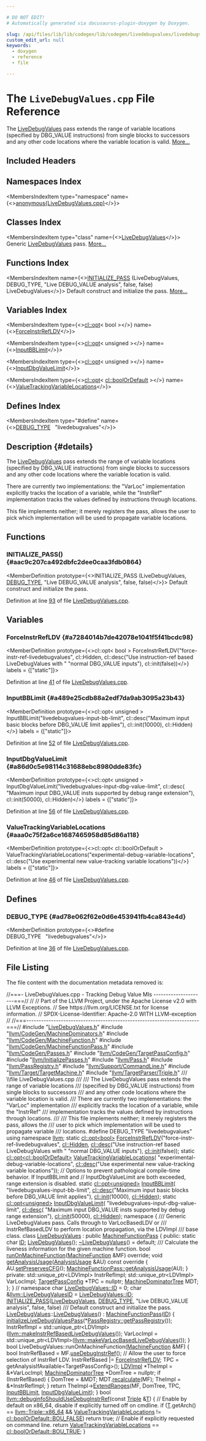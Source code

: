 ```yaml
---

# DO NOT EDIT!
# Automatically generated via docusaurus-plugin-doxygen by Doxygen.

slug: /api/files/lib/lib/codegen/lib/codegen/livedebugvalues/livedebugvalues-cpp
custom_edit_url: null
keywords:
  - doxygen
  - reference
  - file

---
```





# The `LiveDebugValues.cpp` File Reference

<DoxygenPage pluginConfig={pluginConfig}>

The <a href="/docs/api/namespaces/livedebugvalues">LiveDebugValues</a> pass extends the range of variable locations (specified by DBG&#95;VALUE instructions) from single blocks to successors and any other code locations where the variable location is valid. <a href="#details">More...</a>

## Included Headers

<IncludesList>
<IncludesListItem
  filePath="LiveDebugValues.h"
  permalink="/docs/api/files/lib/lib/codegen/lib/codegen/livedebugvalues/livedebugvalues-h"
  isLocal="true" />
<IncludesListItem
  filePath="llvm/CodeGen/MachineDominators.h"
  permalink="/docs/api/files/include/include/llvm/include/llvm/codegen/machinedominators-h"
  isLocal="true" />
<IncludesListItem
  filePath="llvm/CodeGen/MachineFunction.h"
  permalink="/docs/api/files/include/include/llvm/include/llvm/codegen/machinefunction-h"
  isLocal="true" />
<IncludesListItem
  filePath="llvm/CodeGen/MachineFunctionPass.h"
  permalink="/docs/api/files/include/include/llvm/include/llvm/codegen/machinefunctionpass-h"
  isLocal="true" />
<IncludesListItem
  filePath="llvm/CodeGen/Passes.h"
  permalink="/docs/api/files/include/include/llvm/include/llvm/codegen/passes-h"
  isLocal="true" />
<IncludesListItem
  filePath="llvm/CodeGen/TargetPassConfig.h"
  permalink="/docs/api/files/include/include/llvm/include/llvm/codegen/targetpassconfig-h"
  isLocal="true" />
<IncludesListItem
  filePath="llvm/InitializePasses.h"
  permalink="/docs/api/files/include/include/llvm/initializepasses-h"
  isLocal="true" />
<IncludesListItem
  filePath="llvm/Pass.h"
  permalink="/docs/api/files/include/include/llvm/pass-h"
  isLocal="true" />
<IncludesListItem
  filePath="llvm/PassRegistry.h"
  permalink="/docs/api/files/include/include/llvm/passregistry-h"
  isLocal="true" />
<IncludesListItem
  filePath="llvm/Support/CommandLine.h"
  permalink="/docs/api/files/include/include/llvm/include/llvm/support/commandline-h"
  isLocal="true" />
<IncludesListItem
  filePath="llvm/Target/TargetMachine.h"
  permalink="/docs/api/files/include/include/llvm/include/llvm/target/targetmachine-h"
  isLocal="true" />
<IncludesListItem
  filePath="llvm/TargetParser/Triple.h"
  permalink="/docs/api/files/include/include/llvm/include/llvm/targetparser/triple-h"
  isLocal="true" />
</IncludesList>

## Namespaces Index

<MembersIndex>

<MembersIndexItem
  type="namespace"
  name={<><a href="/docs/api/namespaces/anonymous-livedebugvalues-cpp-">anonymous&#123;LiveDebugValues.cpp&#125;</a></>}>
</MembersIndexItem>

</MembersIndex>

## Classes Index

<MembersIndex>

<MembersIndexItem
  type="class"
  name={<><a href="/docs/api/classes/anonymous-namespace-livedebugvalues-cpp-/livedebugvalues">LiveDebugValues</a></>}>
Generic <a href="/docs/api/classes/anonymous-namespace-livedebugvalues-cpp-/livedebugvalues">LiveDebugValues</a> pass. <a href="/docs/api/classes/anonymous-namespace-livedebugvalues-cpp-/livedebugvalues/#details">More...</a>
</MembersIndexItem>

</MembersIndex>

## Functions Index

<MembersIndex>

<MembersIndexItem
  name={<><a href="#aac9c207ca492dbfc2dee0caa3fdb0864">INITIALIZE&#95;PASS</a> (LiveDebugValues, DEBUG&#95;TYPE, &quot;Live DEBUG&#95;VALUE analysis&quot;, false, false) LiveDebugValues</>}>
Default construct and initialize the pass. <a href="#aac9c207ca492dbfc2dee0caa3fdb0864">More...</a>
</MembersIndexItem>

</MembersIndex>

## Variables Index

<MembersIndex>

<MembersIndexItem
  type={<><a href="/docs/api/classes/llvm/cl/opt">cl::opt</a>&lt; bool &gt;</>}
  name={<><a href="#a7284014b7de42078e1041f5f41bcdc98">ForceInstrRefLDV</a></>}>
</MembersIndexItem>

<MembersIndexItem
  type={<><a href="/docs/api/classes/llvm/cl/opt">cl::opt</a>&lt; unsigned &gt;</>}
  name={<><a href="#a489e25cdb88a2edf7da9ab3095a23b43">InputBBLimit</a></>}>
</MembersIndexItem>

<MembersIndexItem
  type={<><a href="/docs/api/classes/llvm/cl/opt">cl::opt</a>&lt; unsigned &gt;</>}
  name={<><a href="#a86d0c5e98114c31688ebc8980dde83fc">InputDbgValueLimit</a></>}>
</MembersIndexItem>

<MembersIndexItem
  type={<><a href="/docs/api/classes/llvm/cl/opt">cl::opt</a>&lt; <a href="/docs/api/namespaces/llvm/cl/#a9241f2e42b7587b123c885d7a659ad44">cl::boolOrDefault</a> &gt;</>}
  name={<><a href="#aaa0c75f2a6ce1687465958d85d86a118">ValueTrackingVariableLocations</a></>}>
</MembersIndexItem>

</MembersIndex>

## Defines Index

<MembersIndex>

<MembersIndexItem
  type="#define"
  name={<><a href="#ad78e062f62e0d6e453941fb4ca843e4d">DEBUG&#95;TYPE</a>&nbsp;&nbsp;&nbsp;&quot;livedebugvalues&quot;</>}>
</MembersIndexItem>

</MembersIndex>

## Description {#details}

The <a href="/docs/api/namespaces/livedebugvalues">LiveDebugValues</a> pass extends the range of variable locations (specified by DBG&#95;VALUE instructions) from single blocks to successors and any other code locations where the variable location is valid.

There are currently two implementations: the &quot;VarLoc&quot; implementation explicitly tracks the location of a variable, while the &quot;InstrRef&quot; implementation tracks the values defined by instructions through locations.

This file implements neither; it merely registers the pass, allows the user to pick which implementation will be used to propagate variable locations.

<SectionDefinition>

## Functions

### INITIALIZE&#95;PASS() {#aac9c207ca492dbfc2dee0caa3fdb0864}

<MemberDefinition
  prototype={<>INITIALIZE&#95;PASS (LiveDebugValues, <a href="/docs/api/files/include/include/llvm/include/llvm/adt/genericcycleimpl-h/#ad78e062f62e0d6e453941fb4ca843e4d">DEBUG&#95;TYPE</a>, &quot;Live DEBUG&#95;VALUE analysis&quot;, false, false)</>}>
Default construct and initialize the pass.

Definition at line <a href="#l00093">93</a> of file <a href="/docs/api/files/lib/lib/codegen/lib/codegen/livedebugvalues/livedebugvalues-cpp">LiveDebugValues.cpp</a>.
</MemberDefinition>

</SectionDefinition>

<SectionDefinition>

## Variables

### ForceInstrRefLDV {#a7284014b7de42078e1041f5f41bcdc98}

<MemberDefinition
  prototype={<>cl::opt&lt; bool &gt; ForceInstrRefLDV(&quot;force-instr-ref-livedebugvalues&quot;, cl::Hidden, cl::desc(&quot;Use instruction-ref based LiveDebugValues with &quot; &quot;normal DBG&#95;VALUE inputs&quot;), cl::init(false))</>}
  labels = {["static"]}>

Definition at line <a href="#l00041">41</a> of file <a href="/docs/api/files/lib/lib/codegen/lib/codegen/livedebugvalues/livedebugvalues-cpp">LiveDebugValues.cpp</a>.
</MemberDefinition>

### InputBBLimit {#a489e25cdb88a2edf7da9ab3095a23b43}

<MemberDefinition
  prototype={<>cl::opt&lt; unsigned &gt; InputBBLimit(&quot;livedebugvalues-input-bb-limit&quot;, cl::desc(&quot;Maximum input basic blocks before DBG&#95;VALUE limit applies&quot;), cl::init(10000), cl::Hidden)</>}
  labels = {["static"]}>

Definition at line <a href="#l00052">52</a> of file <a href="/docs/api/files/lib/lib/codegen/lib/codegen/livedebugvalues/livedebugvalues-cpp">LiveDebugValues.cpp</a>.
</MemberDefinition>

### InputDbgValueLimit {#a86d0c5e98114c31688ebc8980dde83fc}

<MemberDefinition
  prototype={<>cl::opt&lt; unsigned &gt; InputDbgValueLimit(&quot;livedebugvalues-input-dbg-value-limit&quot;, cl::desc( &quot;Maximum input DBG&#95;VALUE insts supported by debug range extension&quot;), cl::init(50000), cl::Hidden)</>}
  labels = {["static"]}>

Definition at line <a href="#l00056">56</a> of file <a href="/docs/api/files/lib/lib/codegen/lib/codegen/livedebugvalues/livedebugvalues-cpp">LiveDebugValues.cpp</a>.
</MemberDefinition>

### ValueTrackingVariableLocations {#aaa0c75f2a6ce1687465958d85d86a118}

<MemberDefinition
  prototype={<>cl::opt&lt; cl::boolOrDefault &gt; ValueTrackingVariableLocations(&quot;experimental-debug-variable-locations&quot;, cl::desc(&quot;Use experimental new value-tracking variable locations&quot;))</>}
  labels = {["static"]}>

Definition at line <a href="#l00046">46</a> of file <a href="/docs/api/files/lib/lib/codegen/lib/codegen/livedebugvalues/livedebugvalues-cpp">LiveDebugValues.cpp</a>.
</MemberDefinition>

</SectionDefinition>

<SectionDefinition>

## Defines

### DEBUG&#95;TYPE {#ad78e062f62e0d6e453941fb4ca843e4d}

<MemberDefinition
  prototype={<>#define DEBUG&#95;TYPE&nbsp;&nbsp;&nbsp;&quot;livedebugvalues&quot;</>}>

Definition at line <a href="#l00036">36</a> of file <a href="/docs/api/files/lib/lib/codegen/lib/codegen/livedebugvalues/livedebugvalues-cpp">LiveDebugValues.cpp</a>.
</MemberDefinition>

</SectionDefinition>

## File Listing

The file content with the documentation metadata removed is:

<ProgramListing>

<Link id="l00001" /><CodeLine lineNumber="1"><span class="doxyHighlightComment">//===- LiveDebugValues.cpp - Tracking Debug Value MIs ---------------------===//</span></CodeLine>
<Link id="l00002" /><CodeLine lineNumber="2"><span class="doxyHighlightComment">//</span></CodeLine>
<Link id="l00003" /><CodeLine lineNumber="3"><span class="doxyHighlightComment">// Part of the LLVM Project, under the Apache License v2.0 with LLVM Exceptions.</span></CodeLine>
<Link id="l00004" /><CodeLine lineNumber="4"><span class="doxyHighlightComment">// See https://llvm.org/LICENSE.txt for license information.</span></CodeLine>
<Link id="l00005" /><CodeLine lineNumber="5"><span class="doxyHighlightComment">// SPDX-License-Identifier: Apache-2.0 WITH LLVM-exception</span></CodeLine>
<Link id="l00006" /><CodeLine lineNumber="6"><span class="doxyHighlightComment">//</span></CodeLine>
<Link id="l00007" /><CodeLine lineNumber="7"><span class="doxyHighlightComment">//===----------------------------------------------------------------------===//</span></CodeLine>
<Link id="l00008" /><CodeLine lineNumber="8"></CodeLine>
<Link id="l00009" /><CodeLine lineNumber="9"><span class="doxyHighlightPreprocessor">#include &quot;<a href="/docs/api/files/lib/lib/codegen/lib/codegen/livedebugvalues/livedebugvalues-h">LiveDebugValues.h</a>&quot;</span></CodeLine>
<Link id="l00010" /><CodeLine lineNumber="10"></CodeLine>
<Link id="l00011" /><CodeLine lineNumber="11"><span class="doxyHighlightPreprocessor">#include &quot;<a href="/docs/api/files/include/include/llvm/include/llvm/codegen/machinedominators-h">llvm/CodeGen/MachineDominators.h</a>&quot;</span></CodeLine>
<Link id="l00012" /><CodeLine lineNumber="12"><span class="doxyHighlightPreprocessor">#include &quot;<a href="/docs/api/files/include/include/llvm/include/llvm/codegen/machinefunction-h">llvm/CodeGen/MachineFunction.h</a>&quot;</span></CodeLine>
<Link id="l00013" /><CodeLine lineNumber="13"><span class="doxyHighlightPreprocessor">#include &quot;<a href="/docs/api/files/include/include/llvm/include/llvm/codegen/machinefunctionpass-h">llvm/CodeGen/MachineFunctionPass.h</a>&quot;</span></CodeLine>
<Link id="l00014" /><CodeLine lineNumber="14"><span class="doxyHighlightPreprocessor">#include &quot;<a href="/docs/api/files/include/include/llvm/include/llvm/codegen/passes-h">llvm/CodeGen/Passes.h</a>&quot;</span></CodeLine>
<Link id="l00015" /><CodeLine lineNumber="15"><span class="doxyHighlightPreprocessor">#include &quot;<a href="/docs/api/files/include/include/llvm/include/llvm/codegen/targetpassconfig-h">llvm/CodeGen/TargetPassConfig.h</a>&quot;</span></CodeLine>
<Link id="l00016" /><CodeLine lineNumber="16"><span class="doxyHighlightPreprocessor">#include &quot;<a href="/docs/api/files/include/include/llvm/initializepasses-h">llvm/InitializePasses.h</a>&quot;</span></CodeLine>
<Link id="l00017" /><CodeLine lineNumber="17"><span class="doxyHighlightPreprocessor">#include &quot;<a href="/docs/api/files/include/include/llvm/pass-h">llvm/Pass.h</a>&quot;</span></CodeLine>
<Link id="l00018" /><CodeLine lineNumber="18"><span class="doxyHighlightPreprocessor">#include &quot;<a href="/docs/api/files/include/include/llvm/passregistry-h">llvm/PassRegistry.h</a>&quot;</span></CodeLine>
<Link id="l00019" /><CodeLine lineNumber="19"><span class="doxyHighlightPreprocessor">#include &quot;<a href="/docs/api/files/include/include/llvm/include/llvm/support/commandline-h">llvm/Support/CommandLine.h</a>&quot;</span></CodeLine>
<Link id="l00020" /><CodeLine lineNumber="20"><span class="doxyHighlightPreprocessor">#include &quot;<a href="/docs/api/files/include/include/llvm/include/llvm/target/targetmachine-h">llvm/Target/TargetMachine.h</a>&quot;</span></CodeLine>
<Link id="l00021" /><CodeLine lineNumber="21"><span class="doxyHighlightPreprocessor">#include &quot;<a href="/docs/api/files/include/include/llvm/include/llvm/targetparser/triple-h">llvm/TargetParser/Triple.h</a>&quot;</span></CodeLine>
<Link id="l00022" /><CodeLine lineNumber="22"></CodeLine>
<Link id="l00023" /><CodeLine lineNumber="23"><span class="doxyHighlightComment">/// \\file LiveDebugValues.cpp</span></CodeLine>
<Link id="l00024" /><CodeLine lineNumber="24"><span class="doxyHighlightComment">///</span></CodeLine>
<Link id="l00025" /><CodeLine lineNumber="25"><span class="doxyHighlightComment">/// The LiveDebugValues pass extends the range of variable locations</span></CodeLine>
<Link id="l00026" /><CodeLine lineNumber="26"><span class="doxyHighlightComment">/// (specified by DBG&#95;VALUE instructions) from single blocks to successors</span></CodeLine>
<Link id="l00027" /><CodeLine lineNumber="27"><span class="doxyHighlightComment">/// and any other code locations where the variable location is valid.</span></CodeLine>
<Link id="l00028" /><CodeLine lineNumber="28"><span class="doxyHighlightComment">/// There are currently two implementations: the &quot;VarLoc&quot; implementation</span></CodeLine>
<Link id="l00029" /><CodeLine lineNumber="29"><span class="doxyHighlightComment">/// explicitly tracks the location of a variable, while the &quot;InstrRef&quot;</span></CodeLine>
<Link id="l00030" /><CodeLine lineNumber="30"><span class="doxyHighlightComment">/// implementation tracks the values defined by instructions through locations.</span></CodeLine>
<Link id="l00031" /><CodeLine lineNumber="31"><span class="doxyHighlightComment">///</span></CodeLine>
<Link id="l00032" /><CodeLine lineNumber="32"><span class="doxyHighlightComment">/// This file implements neither; it merely registers the pass, allows the</span></CodeLine>
<Link id="l00033" /><CodeLine lineNumber="33"><span class="doxyHighlightComment">/// user to pick which implementation will be used to propagate variable</span></CodeLine>
<Link id="l00034" /><CodeLine lineNumber="34"><span class="doxyHighlightComment">/// locations.</span></CodeLine>
<Link id="l00035" /><CodeLine lineNumber="35"></CodeLine>
<Link id="l00036" /><CodeLine lineNumber="36" lineLink="#ad78e062f62e0d6e453941fb4ca843e4d"><span class="doxyHighlightPreprocessor">#define DEBUG&#95;TYPE &quot;livedebugvalues&quot;</span></CodeLine>
<Link id="l00037" /><CodeLine lineNumber="37"></CodeLine>
<Link id="l00038" /><CodeLine lineNumber="38"><span class="doxyHighlightKeyword">using namespace </span><span class="doxyHighlight"><a href="/docs/api/namespaces/llvm">llvm</a>;</span></CodeLine>
<Link id="l00039" /><CodeLine lineNumber="39"></CodeLine>
<Link id="l00040" /><CodeLine lineNumber="40"><span class="doxyHighlightKeyword">static</span><span class="doxyHighlight"> <a href="/docs/api/classes/llvm/cl/opt">cl::opt&lt;bool&gt;</a></span></CodeLine>
<Link id="l00041" /><CodeLine lineNumber="41" lineLink="#a7284014b7de42078e1041f5f41bcdc98"><span class="doxyHighlight">    <a href="#a7284014b7de42078e1041f5f41bcdc98">ForceInstrRefLDV</a>(</span><span class="doxyHighlightStringLiteral">&quot;force-instr-ref-livedebugvalues&quot;</span><span class="doxyHighlight">, <a href="/docs/api/namespaces/llvm/cl/#a68075925a54790e71ca790e1d4f21a40a263ac008d8d31f13ce460395fc4cf7e6">cl::Hidden</a>,</span></CodeLine>
<Link id="l00042" /><CodeLine lineNumber="42"><span class="doxyHighlight">                     <a href="/docs/api/structs/llvm/cl/desc">cl::desc</a>(</span><span class="doxyHighlightStringLiteral">&quot;Use instruction-ref based LiveDebugValues with &quot;</span></CodeLine>
<Link id="l00043" /><CodeLine lineNumber="43"><span class="doxyHighlight">                              </span><span class="doxyHighlightStringLiteral">&quot;normal DBG&#95;VALUE inputs&quot;</span><span class="doxyHighlight">),</span></CodeLine>
<Link id="l00044" /><CodeLine lineNumber="44"><span class="doxyHighlight">                     <a href="/docs/api/namespaces/llvm/cl/#ac12e6a8f3a1b511f0dee2ed6de0ae806">cl::init</a>(</span><span class="doxyHighlightKeyword">false</span><span class="doxyHighlight">));</span></CodeLine>
<Link id="l00045" /><CodeLine lineNumber="45"></CodeLine>
<Link id="l00046" /><CodeLine lineNumber="46" lineLink="#aaa0c75f2a6ce1687465958d85d86a118"><span class="doxyHighlightKeyword">static</span><span class="doxyHighlight"> <a href="/docs/api/classes/llvm/cl/opt">cl::opt&lt;cl::boolOrDefault&gt;</a> <a href="#aaa0c75f2a6ce1687465958d85d86a118">ValueTrackingVariableLocations</a>(</span></CodeLine>
<Link id="l00047" /><CodeLine lineNumber="47"><span class="doxyHighlight">    </span><span class="doxyHighlightStringLiteral">&quot;experimental-debug-variable-locations&quot;</span><span class="doxyHighlight">,</span></CodeLine>
<Link id="l00048" /><CodeLine lineNumber="48"><span class="doxyHighlight">    <a href="/docs/api/structs/llvm/cl/desc">cl::desc</a>(</span><span class="doxyHighlightStringLiteral">&quot;Use experimental new value-tracking variable locations&quot;</span><span class="doxyHighlight">));</span></CodeLine>
<Link id="l00049" /><CodeLine lineNumber="49"></CodeLine>
<Link id="l00050" /><CodeLine lineNumber="50"><span class="doxyHighlightComment">// Options to prevent pathological compile-time behavior. If InputBBLimit and</span></CodeLine>
<Link id="l00051" /><CodeLine lineNumber="51"><span class="doxyHighlightComment">// InputDbgValueLimit are both exceeded, range extension is disabled.</span></CodeLine>
<Link id="l00052" /><CodeLine lineNumber="52" lineLink="#a489e25cdb88a2edf7da9ab3095a23b43"><span class="doxyHighlightKeyword">static</span><span class="doxyHighlight"> <a href="/docs/api/classes/llvm/cl/opt">cl::opt&lt;unsigned&gt;</a> <a href="#a489e25cdb88a2edf7da9ab3095a23b43">InputBBLimit</a>(</span></CodeLine>
<Link id="l00053" /><CodeLine lineNumber="53"><span class="doxyHighlight">    </span><span class="doxyHighlightStringLiteral">&quot;livedebugvalues-input-bb-limit&quot;</span><span class="doxyHighlight">,</span></CodeLine>
<Link id="l00054" /><CodeLine lineNumber="54"><span class="doxyHighlight">    <a href="/docs/api/structs/llvm/cl/desc">cl::desc</a>(</span><span class="doxyHighlightStringLiteral">&quot;Maximum input basic blocks before DBG&#95;VALUE limit applies&quot;</span><span class="doxyHighlight">),</span></CodeLine>
<Link id="l00055" /><CodeLine lineNumber="55"><span class="doxyHighlight">    <a href="/docs/api/namespaces/llvm/cl/#ac12e6a8f3a1b511f0dee2ed6de0ae806">cl::init</a>(10000), <a href="/docs/api/namespaces/llvm/cl/#a68075925a54790e71ca790e1d4f21a40a263ac008d8d31f13ce460395fc4cf7e6">cl::Hidden</a>);</span></CodeLine>
<Link id="l00056" /><CodeLine lineNumber="56" lineLink="#a86d0c5e98114c31688ebc8980dde83fc"><span class="doxyHighlightKeyword">static</span><span class="doxyHighlight"> <a href="/docs/api/classes/llvm/cl/opt">cl::opt&lt;unsigned&gt;</a> <a href="#a86d0c5e98114c31688ebc8980dde83fc">InputDbgValueLimit</a>(</span></CodeLine>
<Link id="l00057" /><CodeLine lineNumber="57"><span class="doxyHighlight">    </span><span class="doxyHighlightStringLiteral">&quot;livedebugvalues-input-dbg-value-limit&quot;</span><span class="doxyHighlight">,</span></CodeLine>
<Link id="l00058" /><CodeLine lineNumber="58"><span class="doxyHighlight">    <a href="/docs/api/structs/llvm/cl/desc">cl::desc</a>(</span></CodeLine>
<Link id="l00059" /><CodeLine lineNumber="59"><span class="doxyHighlight">        </span><span class="doxyHighlightStringLiteral">&quot;Maximum input DBG&#95;VALUE insts supported by debug range extension&quot;</span><span class="doxyHighlight">),</span></CodeLine>
<Link id="l00060" /><CodeLine lineNumber="60"><span class="doxyHighlight">    <a href="/docs/api/namespaces/llvm/cl/#ac12e6a8f3a1b511f0dee2ed6de0ae806">cl::init</a>(50000), <a href="/docs/api/namespaces/llvm/cl/#a68075925a54790e71ca790e1d4f21a40a263ac008d8d31f13ce460395fc4cf7e6">cl::Hidden</a>);</span></CodeLine>
<Link id="l00061" /><CodeLine lineNumber="61"></CodeLine>
<Link id="l00062" /><CodeLine lineNumber="62" lineLink="/docs/api/namespaces/anonymous-livedebugvalues-cpp-"><span class="doxyHighlightKeyword">namespace </span><span class="doxyHighlight">&#123;</span></CodeLine>
<Link id="l00063" /><CodeLine lineNumber="63"><span class="doxyHighlightComment">/// Generic LiveDebugValues pass. Calls through to VarLocBasedLDV or</span></CodeLine>
<Link id="l00064" /><CodeLine lineNumber="64"><span class="doxyHighlightComment">/// InstrRefBasedLDV to perform location propagation, via the LDVImpl</span></CodeLine>
<Link id="l00065" /><CodeLine lineNumber="65"><span class="doxyHighlightComment">/// base class.</span></CodeLine>
<Link id="l00066" /><CodeLine lineNumber="66" lineLink="/docs/api/classes/anonymous-namespace-livedebugvalues-cpp-/livedebugvalues"><span class="doxyHighlightKeyword">class </span><span class="doxyHighlight"><a href="/docs/api/namespaces/livedebugvalues">LiveDebugValues</a> : </span><span class="doxyHighlightKeyword">public</span><span class="doxyHighlight"> <a href="/docs/api/classes/llvm/machinefunctionpass/#a29c81d2386f4a727c6d33413807530c8">MachineFunctionPass</a> &#123;</span></CodeLine>
<Link id="l00067" /><CodeLine lineNumber="67"><span class="doxyHighlightKeyword">public</span><span class="doxyHighlight">:</span></CodeLine>
<Link id="l00068" /><CodeLine lineNumber="68" lineLink="/docs/api/classes/anonymous-namespace-livedebugvalues-cpp-/livedebugvalues/#ae6a1e3921806471dbe97415a71aed384"><span class="doxyHighlight">  </span><span class="doxyHighlightKeyword">static</span><span class="doxyHighlight"> </span><span class="doxyHighlightKeywordType">char</span><span class="doxyHighlight"> <a href="/docs/api/classes/anonymous-namespace-livedebugvalues-cpp-/livedebugvalues/#ae6a1e3921806471dbe97415a71aed384">ID</a>;</span></CodeLine>
<Link id="l00069" /><CodeLine lineNumber="69"></CodeLine>
<Link id="l00070" /><CodeLine lineNumber="70" lineLink="/docs/api/classes/anonymous-namespace-livedebugvalues-cpp-/livedebugvalues/#acb737c1ff1686405089c6e5a413856f8"><span class="doxyHighlight">  <a href="/docs/api/classes/anonymous-namespace-livedebugvalues-cpp-/livedebugvalues/#acb737c1ff1686405089c6e5a413856f8">LiveDebugValues</a>();</span></CodeLine>
<Link id="l00071" /><CodeLine lineNumber="71" lineLink="/docs/api/classes/anonymous-namespace-livedebugvalues-cpp-/livedebugvalues/#a053f16c873b6b2b23235dbb5e90a8cc5"><span class="doxyHighlight">  <a href="/docs/api/classes/anonymous-namespace-livedebugvalues-cpp-/livedebugvalues/#a053f16c873b6b2b23235dbb5e90a8cc5">~LiveDebugValues</a>() = </span><span class="doxyHighlightKeywordFlow">default</span><span class="doxyHighlight">;</span></CodeLine>
<Link id="l00072" /><CodeLine lineNumber="72"></CodeLine>
<Link id="l00073" /><CodeLine lineNumber="73"><span class="doxyHighlightComment">  /// Calculate the liveness information for the given machine function.</span></CodeLine>
<Link id="l00074" /><CodeLine lineNumber="74" lineLink="/docs/api/classes/anonymous-namespace-livedebugvalues-cpp-/livedebugvalues/#a2ceae135d988cd33e66f7119414c7568"><span class="doxyHighlight">  </span><span class="doxyHighlightKeywordType">bool</span><span class="doxyHighlight"> <a href="/docs/api/classes/anonymous-namespace-livedebugvalues-cpp-/livedebugvalues/#a2ceae135d988cd33e66f7119414c7568">runOnMachineFunction</a>(<a href="/docs/api/classes/llvm/machinefunction">MachineFunction</a> &amp;MF) </span><span class="doxyHighlightKeyword">override</span><span class="doxyHighlight">;</span></CodeLine>
<Link id="l00075" /><CodeLine lineNumber="75"></CodeLine>
<Link id="l00076" /><CodeLine lineNumber="76" lineLink="/docs/api/classes/anonymous-namespace-livedebugvalues-cpp-/livedebugvalues/#a1f7fc129902e171c5b9634a6f5356c30"><span class="doxyHighlight">  </span><span class="doxyHighlightKeywordType">void</span><span class="doxyHighlight"> <a href="/docs/api/classes/anonymous-namespace-livedebugvalues-cpp-/livedebugvalues/#a1f7fc129902e171c5b9634a6f5356c30">getAnalysisUsage</a>(<a href="/docs/api/classes/llvm/analysisusage">AnalysisUsage</a> &amp;AU)</span><span class="doxyHighlightKeyword"> const override </span><span class="doxyHighlight">&#123;</span></CodeLine>
<Link id="l00077" /><CodeLine lineNumber="77"><span class="doxyHighlight">    AU.<a href="/docs/api/classes/llvm/analysisusage/#af11a6ebf7ab3c388234cb6d5378439a3">setPreservesCFG</a>();</span></CodeLine>
<Link id="l00078" /><CodeLine lineNumber="78"><span class="doxyHighlight">    <a href="/docs/api/classes/llvm/machinefunctionpass/#a864fd57b4304ef933b3281d0ef85a88e">MachineFunctionPass::getAnalysisUsage</a>(AU);</span></CodeLine>
<Link id="l00079" /><CodeLine lineNumber="79"><span class="doxyHighlight">  &#125;</span></CodeLine>
<Link id="l00080" /><CodeLine lineNumber="80"></CodeLine>
<Link id="l00081" /><CodeLine lineNumber="81"><span class="doxyHighlightKeyword">private</span><span class="doxyHighlight">:</span></CodeLine>
<Link id="l00082" /><CodeLine lineNumber="82"><span class="doxyHighlight">  std::unique&#95;ptr&lt;LDVImpl&gt; InstrRefImpl;</span></CodeLine>
<Link id="l00083" /><CodeLine lineNumber="83"><span class="doxyHighlight">  std::unique&#95;ptr&lt;LDVImpl&gt; VarLocImpl;</span></CodeLine>
<Link id="l00084" /><CodeLine lineNumber="84"><span class="doxyHighlight">  <a href="/docs/api/classes/llvm/targetpassconfig">TargetPassConfig</a> &#42;TPC = </span><span class="doxyHighlightKeyword">nullptr</span><span class="doxyHighlight">;</span></CodeLine>
<Link id="l00085" /><CodeLine lineNumber="85"><span class="doxyHighlight">  <a href="/docs/api/classes/llvm/machinedominatortree">MachineDominatorTree</a> MDT;</span></CodeLine>
<Link id="l00086" /><CodeLine lineNumber="86"><span class="doxyHighlight">&#125;;</span></CodeLine>
<Link id="l00087" /><CodeLine lineNumber="87"><span class="doxyHighlight">&#125; </span><span class="doxyHighlightComment">// namespace</span></CodeLine>
<Link id="l00088" /><CodeLine lineNumber="88"></CodeLine>
<Link id="l00089" /><CodeLine lineNumber="89"><span class="doxyHighlightKeywordType">char</span><span class="doxyHighlight"> <a href="/docs/api/namespaces/llvm/callingconv/#abdf8cf606905c10634e831390981b0ed">LiveDebugValues::ID</a> = 0;</span></CodeLine>
<Link id="l00090" /><CodeLine lineNumber="90"></CodeLine>
<Link id="l00091" /><CodeLine lineNumber="91" lineLink="/docs/api/namespaces/llvm/#a532b041efe66edbeceeb4d90628974d2"><span class="doxyHighlightKeywordType">char</span><span class="doxyHighlight"> &amp;<a href="/docs/api/namespaces/llvm/#a532b041efe66edbeceeb4d90628974d2">llvm::LiveDebugValuesID</a> = <a href="/docs/api/namespaces/llvm/callingconv/#abdf8cf606905c10634e831390981b0ed">LiveDebugValues::ID</a>;</span></CodeLine>
<Link id="l00092" /><CodeLine lineNumber="92"></CodeLine>
<Link id="l00093" /><CodeLine lineNumber="93" lineLink="#aac9c207ca492dbfc2dee0caa3fdb0864"><span class="doxyHighlight"><a href="/docs/api/files/include/include/llvm/passsupport-h/#af807c9595d50b45c0008924c4679c85c">INITIALIZE&#95;PASS</a>(<a href="/docs/api/namespaces/livedebugvalues">LiveDebugValues</a>, <a href="/docs/api/files/include/include/llvm/include/llvm/adt/genericcycleimpl-h/#ad78e062f62e0d6e453941fb4ca843e4d">DEBUG&#95;TYPE</a>, </span><span class="doxyHighlightStringLiteral">&quot;Live DEBUG&#95;VALUE analysis&quot;</span><span class="doxyHighlight">, </span><span class="doxyHighlightKeyword">false</span><span class="doxyHighlight">,</span></CodeLine>
<Link id="l00094" /><CodeLine lineNumber="94"><span class="doxyHighlight">                </span><span class="doxyHighlightKeyword">false</span><span class="doxyHighlight">)</span></CodeLine>
<Link id="l00095" /><CodeLine lineNumber="95"></CodeLine>
<Link id="l00096" /><CodeLine lineNumber="96"><span class="doxyHighlightComment">/// Default construct and initialize the pass.</span></CodeLine>
<Link id="l00097" /><CodeLine lineNumber="97"><span class="doxyHighlight"><a href="/docs/api/namespaces/livedebugvalues">LiveDebugValues</a>::<a href="/docs/api/namespaces/livedebugvalues">LiveDebugValues</a>() : <a href="/docs/api/classes/llvm/machinefunctionpass">MachineFunctionPass</a>(<a href="/docs/api/namespaces/llvm/callingconv/#abdf8cf606905c10634e831390981b0ed">ID</a>) &#123;</span></CodeLine>
<Link id="l00098" /><CodeLine lineNumber="98"><span class="doxyHighlight">  <a href="/docs/api/namespaces/llvm/#a1e582005bcd47f600511e908d6c49fb0">initializeLiveDebugValuesPass</a>(&#42;<a href="/docs/api/classes/llvm/passregistry/#a05a729900b76c89e808c6c3094921b2f">PassRegistry::getPassRegistry</a>());</span></CodeLine>
<Link id="l00099" /><CodeLine lineNumber="99"><span class="doxyHighlight">  InstrRefImpl =</span></CodeLine>
<Link id="l00100" /><CodeLine lineNumber="100"><span class="doxyHighlight">      std::unique&#95;ptr&lt;LDVImpl&gt;(<a href="/docs/api/namespaces/llvm/#a3838b33559305fa08382a0be06217008">llvm::makeInstrRefBasedLiveDebugValues</a>());</span></CodeLine>
<Link id="l00101" /><CodeLine lineNumber="101"><span class="doxyHighlight">  VarLocImpl = std::unique&#95;ptr&lt;LDVImpl&gt;(<a href="/docs/api/namespaces/llvm/#a973dd94f5caf94978aab68dc386b0c24">llvm::makeVarLocBasedLiveDebugValues</a>());</span></CodeLine>
<Link id="l00102" /><CodeLine lineNumber="102"><span class="doxyHighlight">&#125;</span></CodeLine>
<Link id="l00103" /><CodeLine lineNumber="103"></CodeLine>
<Link id="l00104" /><CodeLine lineNumber="104"><span class="doxyHighlightKeywordType">bool</span><span class="doxyHighlight"> LiveDebugValues::runOnMachineFunction(<a href="/docs/api/classes/llvm/machinefunction">MachineFunction</a> &amp;MF) &#123;</span></CodeLine>
<Link id="l00105" /><CodeLine lineNumber="105"><span class="doxyHighlight">  </span><span class="doxyHighlightKeywordType">bool</span><span class="doxyHighlight"> InstrRefBased = MF.<a href="/docs/api/classes/llvm/machinefunction/#a2593b6762f74e112d695516c3b6fa9ce">useDebugInstrRef</a>();</span></CodeLine>
<Link id="l00106" /><CodeLine lineNumber="106"><span class="doxyHighlight">  </span><span class="doxyHighlightComment">// Allow the user to force selection of InstrRef LDV.</span></CodeLine>
<Link id="l00107" /><CodeLine lineNumber="107"><span class="doxyHighlight">  InstrRefBased |= <a href="#a7284014b7de42078e1041f5f41bcdc98">ForceInstrRefLDV</a>;</span></CodeLine>
<Link id="l00108" /><CodeLine lineNumber="108"></CodeLine>
<Link id="l00109" /><CodeLine lineNumber="109"><span class="doxyHighlight">  TPC = getAnalysisIfAvailable&lt;TargetPassConfig&gt;();</span></CodeLine>
<Link id="l00110" /><CodeLine lineNumber="110"><span class="doxyHighlight">  <a href="/docs/api/classes/llvm/sharedlivedebugvalues/ldvimpl">LDVImpl</a> &#42;TheImpl = &amp;&#42;VarLocImpl;</span></CodeLine>
<Link id="l00111" /><CodeLine lineNumber="111"></CodeLine>
<Link id="l00112" /><CodeLine lineNumber="112"><span class="doxyHighlight">  <a href="/docs/api/classes/llvm/machinedominatortree">MachineDominatorTree</a> &#42;DomTree = </span><span class="doxyHighlightKeyword">nullptr</span><span class="doxyHighlight">;</span></CodeLine>
<Link id="l00113" /><CodeLine lineNumber="113"><span class="doxyHighlight">  </span><span class="doxyHighlightKeywordFlow">if</span><span class="doxyHighlight"> (InstrRefBased) &#123;</span></CodeLine>
<Link id="l00114" /><CodeLine lineNumber="114"><span class="doxyHighlight">    DomTree = &amp;MDT;</span></CodeLine>
<Link id="l00115" /><CodeLine lineNumber="115"><span class="doxyHighlight">    MDT.<a href="/docs/api/classes/llvm/dominatortreebase/#aa0641ae965656ff9988d67a35140e4d9">recalculate</a>(MF);</span></CodeLine>
<Link id="l00116" /><CodeLine lineNumber="116"><span class="doxyHighlight">    TheImpl = &amp;&#42;InstrRefImpl;</span></CodeLine>
<Link id="l00117" /><CodeLine lineNumber="117"><span class="doxyHighlight">  &#125;</span></CodeLine>
<Link id="l00118" /><CodeLine lineNumber="118"></CodeLine>
<Link id="l00119" /><CodeLine lineNumber="119"><span class="doxyHighlight">  </span><span class="doxyHighlightKeywordFlow">return</span><span class="doxyHighlight"> TheImpl-&gt;<a href="/docs/api/classes/llvm/sharedlivedebugvalues/ldvimpl/#aa8b786cee6ef6eb70491869a373d93ec">ExtendRanges</a>(MF, DomTree, TPC, <a href="#a489e25cdb88a2edf7da9ab3095a23b43">InputBBLimit</a>,</span></CodeLine>
<Link id="l00120" /><CodeLine lineNumber="120"><span class="doxyHighlight">                               <a href="#a86d0c5e98114c31688ebc8980dde83fc">InputDbgValueLimit</a>);</span></CodeLine>
<Link id="l00121" /><CodeLine lineNumber="121"><span class="doxyHighlight">&#125;</span></CodeLine>
<Link id="l00122" /><CodeLine lineNumber="122"></CodeLine>
<Link id="l00123" /><CodeLine lineNumber="123" lineLink="/docs/api/namespaces/llvm/#af8460c39f15cca05f00840e4780be9b3"><span class="doxyHighlightKeywordType">bool</span><span class="doxyHighlight"> <a href="/docs/api/namespaces/llvm/#af8460c39f15cca05f00840e4780be9b3">llvm::debuginfoShouldUseDebugInstrRef</a>(</span><span class="doxyHighlightKeyword">const</span><span class="doxyHighlight"> <a href="/docs/api/classes/llvm/triple">Triple</a> &amp;<a href="/docs/api/files/lib/lib/target/lib/target/mips/mips16isellowering-cpp/#a0acb682b8260ab1c60b918599864e2e5">T</a>) &#123;</span></CodeLine>
<Link id="l00124" /><CodeLine lineNumber="124"><span class="doxyHighlight">  </span><span class="doxyHighlightComment">// Enable by default on x86&#95;64, disable if explicitly turned off on cmdline.</span></CodeLine>
<Link id="l00125" /><CodeLine lineNumber="125"><span class="doxyHighlight">  </span><span class="doxyHighlightKeywordFlow">if</span><span class="doxyHighlight"> (<a href="/docs/api/files/lib/lib/target/lib/target/mips/mips16isellowering-cpp/#a0acb682b8260ab1c60b918599864e2e5">T</a>.getArch() == <a href="/docs/api/classes/llvm/triple/#a547abd13f7a3c063aa72c8192a868154a13d8ce5e71051718a537277c6a594062">llvm::Triple::x86&#95;64</a> &amp;&amp;</span></CodeLine>
<Link id="l00126" /><CodeLine lineNumber="126"><span class="doxyHighlight">      <a href="#aaa0c75f2a6ce1687465958d85d86a118">ValueTrackingVariableLocations</a> != <a href="/docs/api/namespaces/llvm/cl/#a9241f2e42b7587b123c885d7a659ad44a4e55599a5b5277382b14e6e8eb1f63ef">cl::boolOrDefault::BOU&#95;FALSE</a>)</span></CodeLine>
<Link id="l00127" /><CodeLine lineNumber="127"><span class="doxyHighlight">    </span><span class="doxyHighlightKeywordFlow">return</span><span class="doxyHighlight"> </span><span class="doxyHighlightKeyword">true</span><span class="doxyHighlight">;</span></CodeLine>
<Link id="l00128" /><CodeLine lineNumber="128"></CodeLine>
<Link id="l00129" /><CodeLine lineNumber="129"><span class="doxyHighlight">  </span><span class="doxyHighlightComment">// Enable if explicitly requested on command line.</span></CodeLine>
<Link id="l00130" /><CodeLine lineNumber="130"><span class="doxyHighlight">  </span><span class="doxyHighlightKeywordFlow">return</span><span class="doxyHighlight"> <a href="#aaa0c75f2a6ce1687465958d85d86a118">ValueTrackingVariableLocations</a> == <a href="/docs/api/namespaces/llvm/cl/#a9241f2e42b7587b123c885d7a659ad44ad7c4bd83c337c86d34f6c2d8eba1e736">cl::boolOrDefault::BOU&#95;TRUE</a>;</span></CodeLine>
<Link id="l00131" /><CodeLine lineNumber="131"><span class="doxyHighlight">&#125;</span></CodeLine>

</ProgramListing>


</DoxygenPage>
